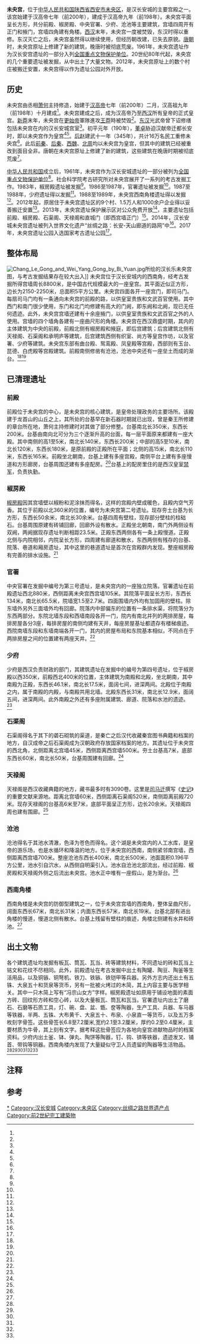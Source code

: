 {{世界文化遗产概要表
|site_img = File:Historic_Site_of_Weiyang_Palace_05_2013-09.JPG|thumb
|site_img_capt = 未央宫前殿遗址
|site_img_width = 280px
|zh_name = 絲綢之路：长安－天山廊道的路網
|en_name = Silk Roads: the Routes Network of Chang'an-Tianshan Corridor
|fr_name = Routes de la soie : le réseau de routes du corridor de Chang’an-Tian-shan
|country = {{CHN}}
|Region = 亚洲和太平洋地区
|criterion_c = (ii)(iii)(v)(vi)
|rg_year = 2014年
|ex_rg_year = 
|ID=1442
|remarks = 共有33處地點
|org_url =http://whc.unesco.org/en/list/1442/ |
| map_img = 
| map_img_width =
| locator_x =
| locator_y =
}}
{{文物保护单位
| 级别 = 全国
| 名称 = 漢長安城遺址
| 子项 = 未央宫遗址
| 编号 = 1-152
| 分类 = 古遺址
| 时代 = [[西汉|西汉]]
| 所在 = {{CHN}}[[陝西省|陝西省]][[西安市|西安市]]
| 登录 = 1961年
| Cat = 陕西全國重點文物保護單位
}}
'''未央宫'''，位于[[中华人民共和国|中华人民共和国]][[陕西省|陕西省]][[西安市|西安市]][[未央区|未央区]]，是汉长安城的主要宫殿之一。该宫始建于汉高帝七年（前200年），建成于汉高帝九年（前198年）。未央宫平面呈长方形，共分前殿、椒房殿、中央官署、少府、沧池等主要建筑，宫墙四周开有正门和掖门，宫墙四角建有角楼。[[西汉|西汉]]末年，未央宫一度被焚毁，东汉时得以重修。东汉灭亡之后，未央宫虽然得以继续使用，但经历朝改建，已失去原貌。[[唐朝|唐朝]]时，未央宫原址上修建了新的建筑，晚唐时被彻底荒废。1961年，未央宫遗址作为汉长安宫遗址的一部分入列[[全国重点文物保护单位|全国重点文物保护单位]]。20世纪80年代起，未央宫的几个重要遗址被发掘，从中出土了大量文物。2012年，未央宫原址上的数个村庄被搬迁安置，未央宫得以作为遗址公园对外开放。

==历史==
{{see also|汉长安城}}
未央宫{{efn|1=关于“未央”一名，有说法认为其取自《[[诗经|诗经]]》中“夜未央”的意思，即“未尽”的意思<ref name="eight"/>。}}由丞相[[萧何|萧何]]主持修造，始建于[[汉高帝|汉高帝]]七年（前200年）二月，汉高祖九年（前198年）十月建成<ref name="two"/>。未央宫建成之后，成为汉高帝乃至[[西汉|西汉]]所有皇帝的正式皇宫{{r|one|page=47}}。[[新莽|新莽]]末年，未央宫在[[更始帝|更始帝]]軍隊進攻[[王莽|王莽]]時被焚毁<ref name="three"/>。[[东汉|东汉]]光武帝曾下诏修缮包括未央宫在内的汉长安城宫室<ref name="four"/>。初平元年（190年），[[董卓|董卓]]胁迫汉献帝迁都长安时，即以未央宫作为皇宫<ref name="five"/><ref name="six"/>。[[后赵|后赵]]建武十一年（345年），共计16万名民工重修未央宫<ref name="seven"/>{{r|one|page=47-48}}。此后[[前秦|前秦]]、[[后秦|后秦]]、[[西魏|西魏]]、[[北周|北周]]均以未央宫为皇宫，但其中的建筑已经被重改到面目全非。唐朝在未央宫原址上修建了新的建筑，这些建筑在晚唐时期被彻底荒废<ref name="six"/>。

[[中华人民共和国|中华人民共和国]]成立后，1961年，未央宫作为汉长安城遗址的一部分被列为[[全国重点文物保护单位|全国重点文物保护单位]]<ref name="sixteen"/>{{r|seventeen|page=357-359}}。社会科学院考古研究所对未央宫展开了一系列的考古发掘工作。1983年，椒房殿遗址被发掘<ref name="eleven"/>。1986至1987年，官署遗址被发掘<ref name="twelve"/>。1987至1988年，少府遗址得以发掘<ref name="thirteen"/>。1988至1989年，未央宫西南角楼遗址得以发掘<ref name="fourteen"/>。2012年起，原居住于未央宫遗址区的9个村、1.5万人和1000余户企业得以妥善搬迁安置<ref name="twenty-one"/>。2013年，未央宫遗址保护展示区对公众免费开放<ref name="nineteen"/>，主要遗址包括前殿、椒房殿、石渠阁、天禄阁和直城门（即西宫墙正门）<ref name="twenty"/>。2014年，汉长安城未央宫遗址被列入世界文化遗产“丝绸之路：长安-天山廊道的路网”中<ref name="twenty-two"/>。2017年，未央宫遗址公园入选国家考古遗址公园<ref name="eighteen"/>。

==整体布局==
[[File:Chang_Le_Gong_and_Wei_Yang_Gong_by_Bi_Yuan.jpg|right]]所绘的汉长乐未央宫图，与考古发掘结果存在较大出入]]
未央宫位于汉长安城内的西南角，经考古发掘所得宫墙周长8800米，是中国古代规模最大的一座皇宫。其平面近似正方形，边长为2150-2250米，总面积5平方公里。未央宫四面各开一座宫门，即司马门。每扇司马门均有一条通向未央宫的前殿的路，以供皇室贵族和文武百官使用。其中西门和南门很少使用，东门和北门均修建有高大的门阙，即东阙和北阙，现已无任何遗迹{{efn|1=东门和北门哪个才是未央宫的正门尚存争议<ref name="nine"/>。}}。此外，未央宫宫墙还建有十余座掖门，以供皇室贵族和文武百官之外的人使用。宫墙的四个墙角各建有一座曲尺形的角楼。未央宫在西汉鼎盛时期，其内的主体建筑为中央的前殿，前殿北侧有椒房殿和掖庭，即后宫建筑；后宫建筑北侧有天禄阁、石渠阁和承明庐等建筑，后宫建筑西侧有织室、尚方等皇宫作坊，以及官署、少府等建筑。未央宫东部有曲台殿、鸳鸾殿、凤皇殿等宫殿，西部则有玉台、昆德、白虎殿等宫殿建筑。前殿南侧修凿有沧池，沧池中央还有一座垒土而成的渐台。<ref name="nine"/><ref name="ten"/>
==已清理遗址==
===前殿===
前殿位于未央宫的中心，是未央宫的核心建筑，是皇帝处理政务的主要场所。该殿建于龙首山的山丘之上，其所处的台基早在新石器时期就已出现{{efn|1=考古工作人员在台基上发现了[[仰韶文化|仰韶文化]]时期的墓葬<ref name="ten"/>。}}，曾是秦王所修建的章台所在地，萧何主持修建时对其做了部分修整。台基南北长350米，东西长200米。台基由南向北可分为三个逐渐升高的台面，每一层平面原来都建有一座大殿。其中南侧的高1至5米，南北长140米，东西长200米；中部的高5至10米，南北长120米，东西长180米，是原前殿的正殿所在平面；北侧的高15米，南北长110米，东西长165米。前殿坐北朝南，台基上建有多座宫殿，南侧平台上建有多座慢道和方形廊房，台基周围还建有多座配房。<ref name="ten"/>台基上的配房里住的是西汉皇室[[禁军|禁军]]，负责执勤。

===椒房殿===
[[椒房殿|椒房殿]]因其宫墙壁以椒粉和泥涂抹而得名，这样的宫殿内壁成暖色，且殿内空气芳香。其位于前殿以北360米的位置，编号为未央宫第二号遗址。现存夯土台基为长方形，东西长50余米，南北长30余米。台基四周有壁柱，现存部分壁柱的柱础石。台基周围原建有砖铺回廊，回廊外设有散水。正殿坐北朝南，南门外两侧设有双阙，两阙据现存遗址判断相距23.5米。正殿东西两侧各有一条上殿慢道。正殿北侧与内院相邻，内院呈长方形，四周建有廊道和散水，东西两侧有残存的台基、院落、巷道和厢房遗址，其中这里的巷道遗址是首次在宫殿群内发现。整座椒房殿有完善的排水设施。<ref name="eleven"/>
===官署===
中央官署在发掘中编号为第三号遗址，是未央宫内的一座独立院落。官署遗址在前殿遗址西北880米，西侧距离未央宫西宫墙105米。其院落平面呈长方形，东西长134米，南北长65.5米，院墙宽1.5至2.7米。四面围墙内外均有加固用的壁柱。除东墙外另外三面墙外均有回廊。院落内中部偏东的位置有一条排水渠，将院落分为东西两部分。东院北墙东段和西墙南段各开一门，院内有南北并列的两排房屋，每排房屋各分3座，每排房屋的南侧均建有天井，每座房屋基址都遗存有楼梯痕迹。西院南墙东段和东墙南端各开一门，其内的房屋布局和东院基本相似，不同点在于两排房屋之间的位置建有两座天井。<ref name="twelve"/>
===少府===
少府是西汉负责财政的部门，其建筑遗址在发掘中的编号为第四号遗址，位于椒房殿以西350米，前殿西北400米的位置，主体建筑为南殿和北殿，坐北朝南，其中南殿为正殿，东西长46.1米，南北长17.5米，面阔七间，进深两间。北殿位于南殿之内，属于南殿的内殿，与南殿共用北墙。北殿东西长31米，南北长12.9米，面阔五间，进深两间。此外南殿之外还有多座附属建筑、廊道、院落和水池的遗迹。<ref name="thirteen"/>
===石渠阁===
石渠阁得名于其下的砻石砌筑的渠道，是秦亡之后汉代收藏秦宫图书典籍和档案的地方，自汉成帝之后石渠阁成为汉朝政府存放国家档案的地方。其遗址位于未央宫的西北角，北侧距离北宫墙45米，西侧距离西宫墙500米。夯土台基高7米，底部东西长60米，南北长50米，台基周围建有回廊。<ref name="ten"/>
===天禄阁===
天禄阁是西汉收藏典籍的地方，藏书最多时有3090卷。这里是[[司马迁|司马迁]]撰写《[[史记|史记]]》的重要文献来源地。距离北宫墙60米，西侧距离石渠阁520米，南侧距离前殿720米。现存天禄阁的台基高6米至7米，底部平面呈正方形，边长20余米。天禄阁四周也建有围廊。<ref name="ten"/>
===沧池===
沧池得名于其池水清澈，色泽为苍色而得名。这个湖是未央宫内的人工水库，是皇帝的游乐场，也是水循环和降温的地方。位于未央宫的西南，南侧紧邻南宫墙，西侧距离西宫墙700米。整座沧池东西长400米，南北长500米，池面面积0.196平方公里，池水引自泬水，从西侧自明渠引入。池水自沧池北部流出，经过前殿、椒房殿和天禄阁外侧之后流出未央宫。池水正中堆有一座假山，是为渐台。<ref name="ten"/>
===西南角楼===
西南角楼是未央宫的防御型建筑之一，位于未央宫宫墙的西南角，整体呈曲尺形，阔面东西长67米，南北长31米；内面东西长57米，南北长19米。台基北部有进出角楼的慢道，慢道北侧有散水。台基上残留有壁柱的痕迹，角楼北侧建有水井和砖池。<ref name="fourteen"/>

==出土文物==
各个建筑遗址均发掘有板瓦、筒瓦、瓦当、砖等建筑材料，不同遗址的砖和瓦当上铭文和花纹不尽相同。此外，前殿遗址在考古发掘中出土有陶罐、陶豆、陶釜等生活用品，以及铜镞、铜弩机、铁刀、铁镞、铁铠甲等兵器。另外方志内还出土有五铢、大泉五十和货泉等货币，另有一批被火烤过的木简，其上内容主要与医学相关。其中一只木简上写有“冯宗山女方”字样。椒房殿遗址如原用于铺设地面的素面方砖、回纹形方砖和空心砖，以及大量板瓦、筒瓦和瓦当。官署遗址内出土了磨石、石磨等石质工具，灯、碗、盘、盆、甑、奁等陶器，生产工具、兵器、车马器等铁器，半两、五铢、大布黄千、大泉五十、布泉、小泉直一等货币，以及五万多枚刻字骨签。这些骨签长6.8至7.2厘米,宽约2.1至3.2厘米，厚约0.2至0.4厘米，主要材质为牛骨，其上刻有文字。据考释这批骨签应为各地向皇宫进献物品时的档案资料。少府内出土釜、钵、弹丸、陶饼等陶器，钉、钩、锛等铁器，遗迹发叉、铺首、带钩等铜器。西南角楼内发现了大量疑似守卫人员遗留的陶器等生活物品。<ref name="ten"/><ref name="eleven"/><ref name="twelve"/><ref name="thirteen"/><ref name="fourteen"/><ref name="fifteen"/>
==注释==
{{notelist}}
==参考==
{{reflist|2|refs=
<ref name="one">{{Cite book | author = 刘庆柱, 李毓芳 | title = 汉长安城 | location = 北京 | publisher = 文物出版社 | date = 2003-03-01 | pages =230 | ISBN = 7-5010-1354-3 | accessdate = 2018-01-28 | quote = }}</ref>
<ref name="two">《[[史记|史记]]·高祖本纪》：（汉高祖七年二月）萧丞相营作未央宫，立东阙、北阙、前殿、武库、太仓。高祖还，见宫阙壮甚，怒，谓萧何曰：“天下匈匈苦战数岁，成败未可知，是何治宫室过度也？”萧何曰：“天下方未定，故可因遂就宫室。且夫天子四海为家，非壮丽无以重威，且无令後世有以加也。”高祖乃说。……（汉高祖九年）未央宫成。</ref>
<ref name="three">《[[汉书|汉书]]·王莽传下》：（更始帝）二年二月，更始到长安，下诏大赦，非王莽子，他皆除其罪，故王氏宗族得全。三辅悉平，更始都长安，居长乐宫。府藏完具，独未央宫烧攻莽三日，死则案堵复故。</ref>
<ref name="four">《[[后汉书|后汉书]]·光武帝纪下》是岁（建武十九年），复置函谷关都尉。修西京宫室。</ref>
<ref name="five">《后汉书·孝献帝纪》：（初平元年）三月乙巳，车驾入长安，幸未央宫。</ref>
<ref name="six">{{cite journal zh |author = 尚民杰 |date=2003-02 |title=西汉以后的未央宫 |journal=考古与文物 |volume= |issue= |pages=56-59, 69 |id= |url= |accessdate=2015-01-28 |quote= }}</ref>
<ref name="seven">《[[资治通鉴|资治通鉴]]·卷第九十七·永和元年》：以乐平公苞代镇长安。发雍、洛、秦、并州十六万人治长安未央宫。</ref>
<ref name="eight">{{cite journal zh |author = 封五昌 |date=1983-02 |title=“未央宫”名称考 |journal=人文杂志 |volume= |issue= |pages=124 |id= |url= |accessdate=2015-01-28 |quote= }}</ref>
<ref name="nine">{{cite journal zh |author = 刘庆柱 |date=1995-12 |title=汉长安城未央宫布局形制初论 |journal=考古 |volume= |issue= |pages=1115-1124 |id= |url= |accessdate=2018-01-28 |quote= }}</ref>
<ref name="ten">{{cite journal zh |author = 李毓芳 |date=1995-03 |title=汉长安城未央宫的考古发掘与研究 |journal=文博 |volume= |issue= |pages=82-93 |id= |url= |accessdate=2018-01-28 |quote= }}</ref>
<ref name="eleven">{{cite journal zh |author = 李遇春,张连喜,杨灵山 |date=1992-08 |title=汉长安城未央宫第二号遗址发掘简报 |journal=考古 |volume= |issue= |pages=724-732, 774-775 |id= |url= |accessdate=2018-01-28 |quote= }}</ref>
<ref name="twelve">{{cite journal zh |author = 刘庆柱,李毓芳,张连喜,等 |date=1989-01 |title=汉长安城未央宫第三号建筑遗址发掘简报 |journal=考古 |volume= |issue= |pages=19, 33-43, 100-103 |id= |url= |accessdate=2018-01-28 |quote= }}</ref>
<ref name="thirteen">{{cite journal zh |author = 刘庆柱,李毓芳,张连喜,等 |date=1993-11 |title=汉长安城未央宫第四号建筑遗址发掘简报 |journal=考古 |volume= |issue= |pages=1002-1011, 1057-1059 |id= |url= |accessdate=2018-01-28 |quote= }}</ref>
<ref name="fourteen">{{cite journal zh |author = 李毓芳,张连喜,杨灵山 |date=1996-03 |title=汉长安城未央宫西南角楼遗址发掘简报 |journal=考古 |volume= |issue= |pages=19-27, 100-101 |id= |url= |accessdate=2018-01-28 |quote= }}</ref>
<ref name="fifteen">{{cite journal zh |author = 李毓芳 |date=1990-02 |title=汉长安城未央宫骨签述略 |journal=人文杂志 |volume= |issue= |pages=99-102 |id= |url= |accessdate=2018-01-28 |quote= }}</ref>
<ref name="sixteen">{{cite news|language =zh-cn|url=http://www.ncha.gov.cn/col/col1644/index.html|title =国务院关于公布第一批全国重点文物保护单位名单的通知|publisher =中华人民共和国国家文物局|date =2012-06-06|accessdate =2018-02-09|deadurl =yes|archiveurl =https://web.archive.org/web/20141008014045/http://www.sach.gov.cn/col/col1644/index.html|archivedate =2014-10-08}}</ref>
<ref name="seventeen">{{Cite book | editor = 《全国重点文物保护单位》编辑委员会编 | title = 全国重点文物保护单位·第3卷 第一批至第五批 | location = 北京 | publisher = 文物出版社 | date = 2004-12 | pages =658 | ISBN = 7-5010-1525-2 |url=| accessdate = 2018-02-12 | quote = }}</ref>
<ref name="eighteen">{{cite news|language =zh-cn|url =http://news.163.com/17/1203/04/D4N3JPK3000187VI.html|title =汉长安城未央宫遗址 入选国家考古遗址公园|publisher =西安日报|date =2012-12-03|accessdate =2018-02-09|deadurl =yes|archiveurl =https://web.archive.org/web/20180428054251/http://news.163.com/17/1203/04/D4N3JPK3000187VI.html|archivedate =2018-04-28}}</ref>
<ref name="nineteen">{{cite news|language =zh-cn|url =http://news.sina.com.cn/o/2013-12-11/055028944361.shtml|title =汉未央宫遗址保护展示区顺利开放|publisher =西安日报|date =2013-12-11|accessdate =2018-02-09|deadurl =no|archiveurl =https://web.archive.org/web/20180428054251/http://news.sina.com.cn/o/2013-12-11/055028944361.shtml|archivedate =2018-04-28}}</ref>
<ref name="twenty">{{cite news|language =zh-cn|url =http://news.cntv.cn/2013/11/01/ARTI1383293652112620.shtml|title =汉长安城未央宫遗址保护展示区各点简介|publisher =西安日报|date =2013-11-01|accessdate =2018-02-09|deadurl =no|archiveurl =https://web.archive.org/web/20180428054251/http://news.cntv.cn/2013/11/01/ARTI1383293652112620.shtml|archivedate =2018-04-28}}</ref>
<ref name="twenty-one">{{cite news|language =zh-cn|url =http://finance.huanqiu.com/pictures/2013-11/2716094.html|title =走近汉长安城未央宫遗址 感受大遗址保护成果|publisher =环球网|date =2013-11-01|accessdate =2018-02-09|deadurl =no|archiveurl =https://web.archive.org/web/20180428054250/http://finance.huanqiu.com/pictures/2013-11/2716094.html|archivedate =2018-04-28}}</ref>
<ref name="twenty-two">{{cite news|language =zh-cn|url =http://epaper.xiancn.com/xarb/html/2014-06/23/content_306371.htm|title =世界文化遗产 西安新增五处|publisher =西安日报|date =2014-06-23|accessdate =2018-02-09|deadurl =yes|archiveurl =https://web.archive.org/web/20180428054251/http://epaper.xiancn.com/xarb/html/2014-06/23/content_306371.htm|archivedate =2018-04-28}}</ref>
}}


{{丝绸之路世界文化遗产}}
[[Category:未央宫|*]]
[[Category:汉长安城|Category:汉长安城]]
[[Category:未央区|Category:未央区]]
[[Category:丝绸之路世界遗产点|Category:丝绸之路世界遗产点]]
[[Category:前2世紀完工建築物|Category:前2世紀完工建築物]]